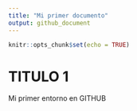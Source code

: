 ```yaml
---
title: "Mi primer documento"
output: github_document
---
```


```r
knitr::opts_chunk$set(echo = TRUE)
```

# TITULO 1

Mi primer entorno en GITHUB